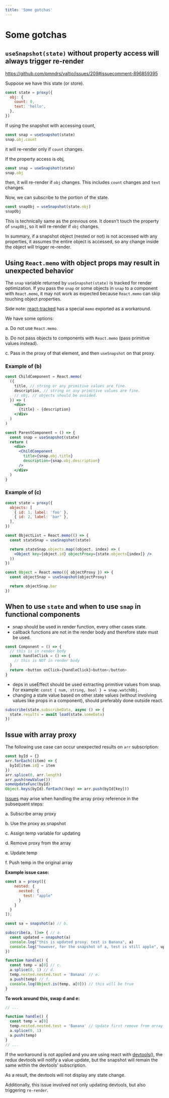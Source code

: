 ```yaml
---
title: 'Some gotchas'
---
```


# Some gotchas

## `useSnapshot(state)` without property access will always trigger re-render

https://github.com/pmndrs/valtio/issues/209#issuecomment-896859395

Suppose we have this state (or store).

```js
const state = proxy({
  obj: {
    count: 0,
    text: 'hello',
  },
})
```

If using the snapshot with accessing count,

```js
const snap = useSnapshot(state)
snap.obj.count
```

it will re-render only if `count` changes.

If the property access is obj,

```js
const snap = useSnapshot(state)
snap.obj
```

then, it will re-render if `obj` changes. This includes `count` changes and `text` changes.

Now, we can subscribe to the portion of the state.

```js
const snapObj = useSnapshot(state.obj)
snapObj
```

This is technically same as the previous one. It doesn't touch the property of `snapObj`, so it will re-render if `obj` changes.

In summary, if a snapshot object (nested or not) is not accessed with any properties, it assumes the entire object is accessed, so any change inside the object will trigger re-render.

## Using `React.memo` with object props may result in unexpected behavior

The `snap` variable returned by `useSnapshot(state)` is tracked for render optimization.
If you pass the `snap` or some objects in `snap` to a component with `React.memo`,
it may not work as expected because `React.memo` can skip touching object properties.

Side note: [react-tracked](https://react-tracked.js.org) has a special `memo` exported as a workaround.

We have some options:

a. Do not use `React.memo`.

b. Do not pass objects to components with `React.memo` (pass primitive values instead).

c. Pass in the proxy of that element, and then `useSnapshot` on that proxy.

### Example of (b)

```jsx
const ChildComponent = React.memo(
  ({
    title, // string or any primitive values are fine.
    description, // string or any primitive values are fine.
    // obj, // objects should be avoided.
  }) => (
    <div>
      {title} - {description}
    </div>
  )
)

const ParentComponent = () => {
  const snap = useSnapshot(state)
  return (
    <div>
      <ChildComponent
        title={snap.obj.title}
        description={snap.obj.description}
      />
    </div>
  )
}
```

### Example of (c)

```jsx
const state = proxy({
  objects: [
    { id: 1, label: 'foo' },
    { id: 2, label: 'bar' },
  ],
})

const ObjectList = React.memo(() => {
  const stateSnap = useSnapshot(state)

  return stateSnap.objects.map((object, index) => (
    <Object key={object.id} objectProxy={state.objects[index]} />
  ))
})

const Object = React.memo(({ objectProxy }) => {
  const objectSnap = useSnapshot(objectProxy)

  return objectSnap.bar
})
```

## When to use `state` and when to use `snap` in functional components

- snap should be used in render function, every other cases state.
- callback functions are not in the render body and therefore state must be used.

```javascript
const Component = () => {
  // this is in render body
  const handleClick = () => {
    // this is NOT in render body
  }
  return <button onClick={handleClick}>button</button>
}
```

- deps in useEffect should be used extracting primitive values from snap. For example: `const { num, string, bool } = snap.watchObj`.
- changing a state value based on other state values (without involving values like props in a component), should preferably done outside react.

```javascript
subscribe(state.subscribeData, async () => {
  state.results = await load(state.someData)
})
```

## Issue with array proxy

The following use case can occur unexpected results on `arr` subscription:

```javascript
const byId = {}
arr.forEach((item) => {
  byId[item.id] = item
})
arr.splice(0, arr.length)
arr.push(newValue())
someUpdateFunc(byId)
Object.keys(byId).forEach((key) => arr.push(byId[key]))
```

[Issues](https://github.com/pmndrs/valtio/issues/712) may arise when handling the array proxy reference in the subsequent steps:

a. Subscribe array proxy

b. Use the proxy as snapshot

c. Assign temp variable for updating

d. Remove proxy from the array

e. Update temp

f. Push temp in the original array

**Example issue case:**

```javascript
const a = proxy([{
    nested: {
      nested: {
        test: "apple"
      }
    }
  }
]);

const sa = snapshot(a) // b.

subscribe(a, ()=> { // a.
  const updated = snapshot(a)
  console.log("this is updated proxy. test is Banana", a)
  console.log("however, for the snapshot of a, test is still apple", updated)
})

function handle() {
  const temp = a[0] // c.
  a.splice(0, 1) // d.
  temp.nested.nested.test = 'Banana' // e.
  a.push(temp) // f.
  console.log(Object.is(temp, a[0])) // this will be true
}
```

**To work around this, swap d and e:**

```javascript
// ...

function handle() {
  const temp = a[0]
  temp.nested.nested.test = 'Banana' // Update first remove from array
  a.splice(0, 1)
  a.push(temp)
}
// ...
```

If the workaround is not applied and you are using react with [devtools()](https://valtio.pmnd.rs/docs/api/utils/devtools), the redux devtools will notify a value update, but the snapshot will remain the same within the devtools' subscription.

As a result, the devtools will not display any state change.

Additionally, this issue involved not only updating devtools, but also triggering `re-render`.
